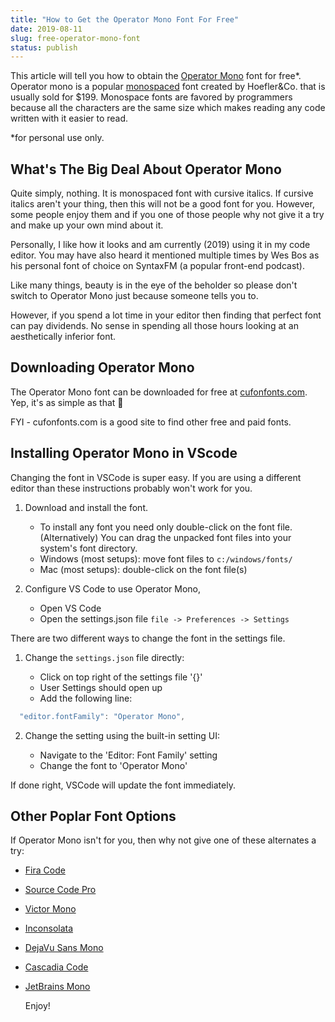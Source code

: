 ```yaml
---
title: "How to Get the Operator Mono Font For Free"
date: 2019-08-11
slug: free-operator-mono-font
status: publish
---
```


This article will tell you how to obtain the [Operator Mono](https://www.typography.com/blog/introducing-operator) font for free\*. Operator mono is a popular [monospaced](https://en.wikipedia.org/wiki/Monospaced_font) font created by Hoefler&Co. that is usually sold for \$199. Monospace fonts are favored by programmers because all the characters are the same size which makes reading any code written with it easier to read.

\*for personal use only.

## What's The Big Deal About Operator Mono

Quite simply, nothing. It is monospaced font with cursive italics. If cursive italics aren't your thing, then this will not be a good font for you. However, some people enjoy them and if you one of those people why not give it a try and make up your own mind about it.

Personally, I like how it looks and am currently (2019) using it in my code editor. You may have also heard it mentioned multiple times by Wes Bos as his personal font of choice on SyntaxFM (a popular front-end podcast).

Like many things, beauty is in the eye of the beholder so please don't switch to Operator Mono just because someone tells you to.

However, if you spend a lot time in your editor then finding that perfect font can pay dividends. No sense in spending all those hours looking at an aesthetically inferior font.

## Downloading Operator Mono

The Operator Mono font can be downloaded for free at [cufonfonts.com](https://www.cufonfonts.com/font/operator-mono). Yep, it's as simple as that :panda_face:

FYI - cufonfonts.com is a good site to find other free and paid fonts.

## Installing Operator Mono in VScode

Changing the font in VSCode is super easy. If you are using a different editor than these instructions probably won't work for you.

1. Download and install the font.

   - To install any font you need only double-click on the font file. (Alternatively) You can drag the unpacked font files into your system's font directory.
   - Windows (most setups): move font files to `c:/windows/fonts/`
   - Mac (most setups): double-click on the font file\(s\)

1. Configure VS Code to use Operator Mono,

   - Open VS Code
   - Open the settings.json file `file -> Preferences -> Settings`

There are two different ways to change the font in the settings file.

1. Change the `settings.json` file directly:

   - Click on top right of the settings file '{}'
   - User Settings should open up
   - Add the following line:

```jsx
  "editor.fontFamily": "Operator Mono",
```

2. Change the setting using the built-in setting UI:

   - Navigate to the 'Editor: Font Family' setting
   - Change the font to 'Operator Mono'

If done right, VSCode will update the font immediately.

## Other Poplar Font Options

If Operator Mono isn't for you, then why not give one of these alternates a try:

- [Fira Code](https://github.com/tonsky/FiraCode#download-fira-code-v1102--follow-updates--firacode)
- [Source Code Pro](https://github.com/adobe-fonts/source-code-pro)
- [Victor Mono](https://rubjo.github.io/victor-mono/)
- [Inconsolata](https://github.com/google/fonts/tree/master/ofl/inconsolata)
- [DejaVu Sans Mono](https://dejavu-fonts.github.io/)
- [Cascadia Code](https://github.com/microsoft/cascadia-code)
- [JetBrains Mono](https://www.jetbrains.com/lp/mono/)

  Enjoy!
